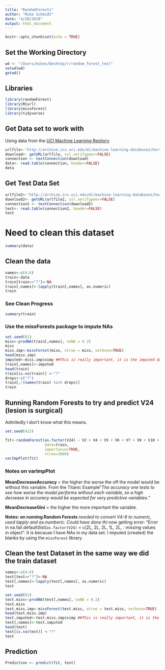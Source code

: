 ```yaml
---
title: "RandomForests"
author: "Mike Schmidt"
date: "4/20/2018"
output: html_document
---
```


```r
knitr::opts_chunk$set(echo = TRUE)
```

## Set the Working Directory
```r
wd <- "/Users/mikes/Desktop/r/random_forest_test"
setwd(wd)
getwd()
```

## Libraries
```r
library(randomForest)
library(RCurl)
library(missForest)
library(tidyverse)
```


## Get Data set to work with
Using data from the [UCI Machine Learning Resitory](http://archive.ics.uci.edu/ml/datasets)
```r
urlfile<-'http://archive.ics.uci.edu/ml/machine-learning-databases/horse-colic/horse-colic.data'
download<- getURL(urlfile, ssl.verifypeer=FALSE)
connection <- textConnection(download)
data<- read.table(connection, header=FALSE)
data
```
## Get Test Data Set
```r
urlfile2<-'http://archive.ics.uci.edu/ml/machine-learning-databases/horse-colic/horse-colic.test'
download2<- getURL(urlfile2, ssl.verifypeer=FALSE)
connection2 <- textConnection(download2)
test<- read.table(connection2, header=FALSE)
test
```

# Need to clean this dataset
```r
summary(data)
```
## Clean the data 
```r
names<-c(4:6)
train<-data
train[train=="?"]<-NA
train[,names]<-lapply(train[,names], as.numeric)
train
```
### See Clean Progress
```r
summary(train)
```


### Use the missForests package to impute NAs

```r
set.seed(81)
miss<-prodNA(train[,names], noNA = 0.2)
miss
miss.imp<-missForest(miss, xtrue = miss, verbose=TRUE)
head(miss.imp)
imputed<-miss.imp$ximp ##This is really important, it is the imputed datat that is in a dataframe
train[,names]<-imputed
head(train)
train[is.na(train)] <-"?"
drops<-c("?")
train[,!(names(train) %in% drops)]
train
```



## Running Random Forests to try and predict V24 (lesion is surgical)
Admitedly I don't know what this means. 
```r
set.seed(415)

fit<-randomForest(as.factor(V24) ~ V2 + V4 + V5 + V6 + V7 + V9 + V10 + V11 + V12 + V13 +V14 + V15 + V17 + V18,
                  data=train,
                  importance=TRUE,
                  ntree=3000)
varImpPlot(fit)
```


### Notes on varImpPlot

**MeanDecreaseAccuracy** = the higher the worse the off the model would be without this variable. From the Titanic Example"*The accuracy one tests to see how worse the model performs without each variable, so a high decrease in accuracy would be expected for very predictive variables.*"

**MeanDecreaseGini** = the higher the more important the variable. 

**Notes: on running Random Forests**
*needed to convert V4-6 to numeric, used lapply and as.numberic.  Could have done thi
*now getting error: "Error in na.fail.default(list(`as.factor(V24)` = c(2L, 2L, 2L, 1L, 2L, : missing values in object".  It is because I have NAs in my data set.  I imputed (created) the blanks by using the `missForest` library.



## Clean the test Dataset in the same way we did the train dataset
```r
names<-c(4:6)
test[test=="?"]<-NA
test[,names]<-lapply(test[,names], as.numeric)
test

set.seed(81)
test.miss<-prodNA(test[,names], noNA = 0.2)
test.miss
test.miss.imp<-missForest(test.miss, xtrue = test.miss, verbose=TRUE)
head(test.miss.imp)
test.imputed<-test.miss.imp$ximp ##This is really important, it is the imputed datat that is in a dataframe
test[,names]<-test.imputed
head(test)
test[is.na(test)] <-"?"
test
```

## Prediction
```r
Prediction <- predict(fit, test)
```



